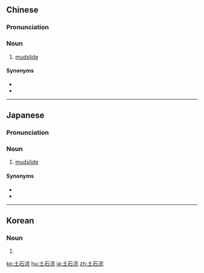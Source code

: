 ==Chinese==
{{zh-forms|type=21}}

===Pronunciation===
{{zh-pron
|m=tǔshíliú
|c=tou2 sek6 lau4
|h=pfs=thú-sa̍k-liù
|mn=thô͘-chhoah-lâu
|cat=n
}}

===Noun===
{{zh-noun}}

# [[mudslide]]

====Synonyms====
* {{zh-l|泥石流}}
* {{zh-l|泥流}}

----

==Japanese==
{{ja-kanjitab|ど|せき|りゅう|yomi=o}}

===Pronunciation===
{{ja-pron|どせきりゅう|y=o}}

===Noun===
{{ja-noun|どせきりゅう}}

# [[mudslide]]

====Synonyms====
* {{ja-r|崖崩れ|がけくずれ}}
* {{ja-r|泥流|でいりゅう}}

----

==Korean==
{{ko-hanjatab}}

===Noun===
{{ko-noun|hj|hangeul=토석류}}

# {{hanja form of|토석류|[[mudslide]]}}

[[ko:土石流]]
[[hu:土石流]]
[[ja:土石流]]
[[zh:土石流]]